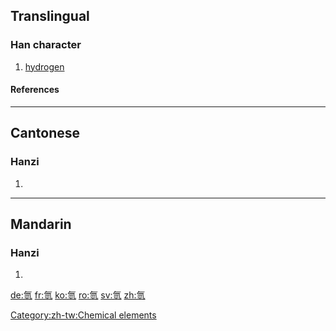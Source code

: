 {{see|氢}}

==Translingual==
===Han character===
{{Han char|rn=84|rad=气|as=07|sn=11|four=8011<sub>7</sub>|canj=人弓一女一 (ONMVM)}}
# [[hydrogen]]



[[Category:zh-tw:Chemical elements]]
====References====
{{Han ref|kx=0600.011|dkj=17068|hdz=32013.010|uh=6C2B|ud=27691|bh=B242|bd=45634}}

----
==Cantonese==
===Hanzi===
{{yue-hanzi|jyut=|y=hing1}}
# {{defn|Cantonese}}

----
==Mandarin==
===Hanzi===
{{cmn-hanzi|sim=氢|pin=[[qīng]] ([[qing1]])|wg=ch'ing<sup>1</sup>}}
# {{defn|Mandarin}}

[[de:氫]]
[[fr:氫]]
[[ko:氫]]
[[ro:氫]]
[[sv:氫]]
[[zh:氫]]